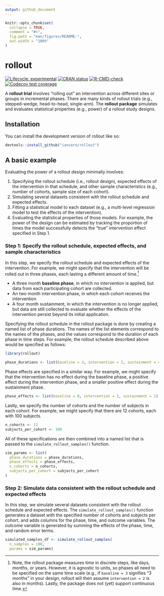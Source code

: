```yaml
---
output: github_document
---
```


<!-- README.md is generated from README.Rmd. Please edit that file -->

```r
knitr::opts_chunk$set(
  collapse = TRUE,
  comment = "#>",
  fig.path = "man/figures/README-",
  out.width = "100%"
)
```

# rollout

<!-- badges: start -->
[![Lifecycle: experimental](https://img.shields.io/badge/lifecycle-experimental-orange.svg)](https://lifecycle.r-lib.org/articles/stages.html#experimental)
[![CRAN status](https://www.r-pkg.org/badges/version/rollout)](https://CRAN.R-project.org/package=rollout)
[![R-CMD-check](https://github.com/iancero/rollout/actions/workflows/R-CMD-check.yaml/badge.svg)](https://github.com/iancero/rollout/actions/workflows/R-CMD-check.yaml)
[![Codecov test coverage](https://codecov.io/gh/iancero/rollout/branch/main/graph/badge.svg)](https://app.codecov.io/gh/iancero/rollout?branch=main)
<!-- badges: end -->

A **rollout trial** involves "rolling out" an intervention across different sites or groups in incremental phases. There are many kinds of rollout trials (e.g., stepped-wedge, head-to-head, single-arm). The **rollout package** simulates and evaluates statistical properties (e.g., power) of a rollout study designs.

## Installation

You can install the development version of rollout like so:

```r
devtools::install_github("iancero/rollout")
```

## A basic example

Evaluating the power of a rollout design minimally involves: 

1. Specifying the rollout schedule (i.e., rollout design), expected effects of the intervention in that schedule, and other sample characteristics (e.g., number of cohorts, sample size of each cohort). 
2. Simulating several datasets consistent with the rollout schedule and expected effects.
3. Fitting a statistical model to each dataset (e.g., a multi-level regression model to test the effects of the intervention).
4. Evaluating the statistical properties of those models. For example, the power of the design can be estimated by tracking the proportion of times the model successfully detects the "true" intervention effect specified in Step 1.

### Step 1: Specify the rollout schedule, expected effects, and sample characteristics

In this step, we specify the rollout schedule and expected effects of the intervention. For example, we might specify that the intervention will be rolled out in three phases, each lasting a different amount of time.^[Note, the rollout package measures time in discrete steps, like days, months, or years. However, it is agnostic to units, so phases all need to be specified on the same time scale (e.g., if `baseline = 3` signifies "3 months" in your design, rollout will then assume `intervention = 2` is also in months). Lastly, the package does not (yet) support continuous time.] 

- A three month **baseline phase**, in which no intervention is applied, but data from each participating cohort are collected.
- An two month intervention phase, in which each cohort receives the intervention
- A four month sustainment, in which the intervention is no longer applied, but data are still collected to evaluate whether the effects of the intervention persist beyond its initial application.

Specifying the rollout schedule in the rollout package is done by creating a named list of phase durations. The names of the list elements correspond to the names of the phases, and the values correspond to the duration of each phase in time steps. For example, the rollout schedule described above would be specified as follows:

```r
library(rollout)

phase_durations <- list(baseline = 3, intervention = 2, sustainment = 4)
```

Phase effects are specified in a similar way. For example, we might specify that the intervention has no effect during the baseline phase, a positive effect during the intervention phase, and a smaller positive effect during the sustainment phase. 

```r
phase_effects <- list(baseline = 0, intervention = 2, sustainment = 1)
```

Lastly, we specify the number of cohorts and the number of subjects in each cohort. For example, we might specify that there are 12 cohorts, each with 100 subjects.

```r
n_cohorts <- 12
subjects_per_cohort <- 100
```

All of these specifications are then combined into a named list that is passed to the `simulate_rollout_samples()` function.

```r
sim_params <- list(
  phase_durations = phase_durations,
  phase_effects = phase_effects,
  n_cohorts = n_cohorts,
  subjects_per_cohort = subjects_per_cohort
)
```


### Step 2: Simulate data consistent with the rollout schedule and expected effects

In this step, we simulate several datasets consistent with the rollout schedule and expected effects. The `simulate_rollout_samples()` function generates a dataset with the specified number of cohorts and subjects per cohort, and adds columns for the phase, time, and outcome variables. The outcome variable is generated by summing the effects of the phase, time, and random error terms.

```r
simulated_samples_df <- simulate_rollout_samples(
  n_samples = 100, 
  params = sim_params)
```
































